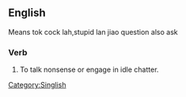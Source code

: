 ==English==
Means tok cock lah,stupid lan jiao question also ask
===Verb===
{{head|en|verb|head=[[talk]] [[cock]]}}

# {{Singapore}} To talk nonsense or engage in idle chatter.

[[Category:Singlish]]